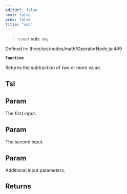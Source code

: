 ```yaml
---
editUrl: false
next: false
prev: false
title: "sub"
---
```


> `const` **sub**: `any`

Defined in: three/src/nodes/math/OperatorNode.js:449

**`Function`**

Returns the subtraction of two or more value.

## Tsl

## Param

The first input.

## Param

The second input.

## Param

Additional input parameters.

## Returns
